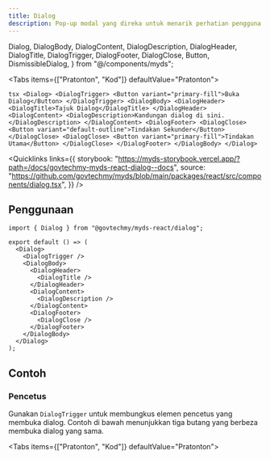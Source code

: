 ```yaml
---
title: Dialog
description: Pop-up modal yang direka untuk menarik perhatian pengguna untuk tindakan atau mesej penting. Ia terdiri daripada tiga komponen utama, iaitu Header, Content, dan Footer.
---
```


  Dialog,
  DialogBody,
  DialogContent,
  DialogDescription,
  DialogHeader,
  DialogTitle,
  DialogTrigger,
  DialogFooter,
  DialogClose,
  Button,
  DismissibleDialog,
} from "@/components/myds";

<Tabs items={["Pratonton", "Kod"]} defaultValue="Pratonton">
  <Tab value="Pratonton" className="not-prose flex justify-center">
    <Dialog>
      <DialogTrigger>
        <Button variant="primary-fill">Buka Dialog</Button>
      </DialogTrigger>
      <DialogBody>
        <DialogHeader>
          <DialogTitle>Tajuk Dialog</DialogTitle>
        </DialogHeader>
        <DialogContent>
          <DialogDescription>Kandungan dialog di sini.</DialogDescription>
        </DialogContent>
        <DialogFooter>
          <DialogClose>
            <Button variant="default-outline">Tindakan Sekunder</Button>
          </DialogClose>
          <DialogClose>
            <Button variant="primary-fill">Tindakan Utama</Button>
          </DialogClose>
        </DialogFooter>
      </DialogBody>
    </Dialog>
  </Tab>
  <Tab value="Kod">
    ```tsx
    <Dialog>
      <DialogTrigger>
        <Button variant="primary-fill">Buka Dialog</Button>
      </DialogTrigger>
      <DialogBody>
        <DialogHeader>
          <DialogTitle>Tajuk Dialog</DialogTitle>
        </DialogHeader>
        <DialogContent>
          <DialogDescription>Kandungan dialog di sini.</DialogDescription>
        </DialogContent>
        <DialogFooter>
          <DialogClose>
            <Button variant="default-outline">Tindakan Sekunder</Button>
          </DialogClose>
          <DialogClose>
            <Button variant="primary-fill">Tindakan Utama</Button>
          </DialogClose>
        </DialogFooter>
      </DialogBody>
    </Dialog>
    ```
  </Tab>
</Tabs>

<Quicklinks
  links={{
    storybook:
      "https://myds-storybook.vercel.app/?path=/docs/govtechmy-myds-react-dialog--docs",
    source:
      "https://github.com/govtechmy/myds/blob/main/packages/react/src/components/dialog.tsx",
  }}
/>

## Penggunaan

```tsx copy
import { Dialog } from "@govtechmy/myds-react/dialog";
```

```tsx copy
export default () => (
  <Dialog>
    <DialogTrigger />
    <DialogBody>
      <DialogHeader>
        <DialogTitle />
      </DialogHeader>
      <DialogContent>
        <DialogDescription />
      </DialogContent>
      <DialogFooter>
        <DialogClose />
      </DialogFooter>
    </DialogBody>
  </Dialog>
);
```

## Contoh

### Pencetus

Gunakan `DialogTrigger` untuk membungkus elemen pencetus yang membuka dialog. Contoh di bawah menunjukkan tiga butang yang berbeza membuka dialog yang sama.

<Tabs items={["Pratonton", "Kod"]} defaultValue="Pratonton">
  <Tab value="Pratonton">
    <div className="not-prose flex flex-col items-center gap-3">
      <Dialog>
        <DialogTrigger>
          <Button variant="primary-fill">Buka Dialog 1</Button>
        </DialogTrigger>
        <DialogTrigger>
          <Button variant="primary-outline">Buka Dialog 2</Button>
        </DialogTrigger>
        <DialogTrigger>
          <Button variant="primary-ghost">Buka Dialog 3</Button>
        </DialogTrigger>

      <DialogBody>
        <DialogHeader>
          <DialogTitle>Tajuk Dialog</DialogTitle>
        </DialogHeader>
        <DialogContent>
          <DialogDescription>Kandungan dialog di sini.</DialogDescription>
        </DialogContent>
        <DialogFooter>
          <DialogClose>
            <Button variant="default-outline">Tindakan Sekunder</Button>
          </DialogClose>
          <DialogClose>
            <Button variant="primary-fill">Tindakan Utama</Button>
          </DialogClose>
        </DialogFooter>
      </DialogBody>
    </Dialog>
    </div>

  </Tab>
  <Tab value="Kod">
    ```tsx
    <Dialog>
      <DialogTrigger>
        <Button variant="primary-fill">Buka Dialog 1</Button>
      </DialogTrigger>
      <DialogTrigger>
        <Button variant="primary-outline">Buka Dialog 2</Button>
      </DialogTrigger>
      <DialogTrigger>
        <Button variant="primary-ghost">Buka Dialog 3</Button>
      </DialogTrigger>

      <DialogBody>
        <DialogHeader>
          <DialogTitle>Tajuk Dialog</DialogTitle>
        </DialogHeader>
        <DialogContent>
          <DialogDescription>Kandungan dialog di sini.</DialogDescription>
        </DialogContent>
        <DialogFooter>
          <DialogClose>
            <Button variant="default-outline">Tindakan Sekunder</Button>
          </DialogClose>
          <DialogClose>
            <Button variant="primary-fill">Tindakan Utama</Button>
          </DialogClose>
        </DialogFooter>
      </DialogBody>
    </Dialog>
    ```

  </Tab>
</Tabs>

### Keadaan Tidak Terkawal vs Terkawal

Untuk menggunakan dialog dalam keadaan tidak terkawal, tetapkan prop `defaultOpen` kepada keadaan awal dialog.

Untuk menggunakan dialog dalam keadaan terkawal, gunakan prop `open` dan `onOpenChange` untuk mengendalikan keadaan secara programatik.

<Tabs items={["Pratonton", "Kod"]} defaultValue="Pratonton">
  <Tab value="Pratonton">
    <div className="not-prose flex flex-col gap-3 items-center">
        <div>
            Tidak Terkawal
            <Dialog defaultOpen={false}>
              <DialogTrigger>
                <Button variant="primary-fill">Buka Dialog (Tidak Terkawal)</Button>
              </DialogTrigger>
      
            <DialogBody>
              <DialogHeader>
                <DialogTitle>Tajuk Dialog</DialogTitle>
              </DialogHeader>
              <DialogContent>
                <DialogDescription>Kandungan dialog di sini.</DialogDescription>
              </DialogContent>
              <DialogFooter>
                <DialogClose>
                  <Button variant="default-outline">Tindakan Sekunder</Button>
                </DialogClose>
                <DialogClose>
                  <Button variant="primary-fill">Tindakan Utama</Button>
                </DialogClose>
              </DialogFooter>
            </DialogBody>
          </Dialog>
        </div>
        <div>
            Terkawal
            <Dialog open={false}>
              <DialogTrigger>
                <Button variant="primary-fill">Buka Dialog (Terkawal)</Button>
              </DialogTrigger>
      
            <DialogBody>
              <DialogHeader>
                <DialogTitle>Tajuk Dialog</DialogTitle>
              </DialogHeader>
              <DialogContent>
                <DialogDescription>Kandungan dialog di sini.</DialogDescription>
              </DialogContent>
              <DialogFooter>
                <DialogClose>
                  <Button variant="default-outline">Tindakan Sekunder</Button>
                </DialogClose>
                <DialogClose>
                  <Button variant="primary-fill">Tindakan Utama</Button>
                </DialogClose>
              </DialogFooter>
            </DialogBody>
          </Dialog>
        </div>
    </div>

  </Tab>
  <Tab value="Kod">
    ```tsx
    // Keadaan tidak terkawal
    <Dialog defaultOpen={false}>
      <DialogTrigger>
        <Button variant="primary-fill">Buka Dialog (Tidak Terkawal)</Button>
      </DialogTrigger>
      <DialogBody>
        <DialogHeader>
          <DialogTitle>Tajuk Dialog</DialogTitle>
        </DialogHeader>
        <DialogContent>
          <DialogDescription>Kandungan dialog di sini.</DialogDescription>
        </DialogContent>
        <DialogFooter>
          <DialogClose>
            <Button variant="default-outline">Tindakan Sekunder</Button>
          </DialogClose>
          <DialogClose>
            <Button variant="primary-fill">Tindakan Utama</Button>
          </DialogClose>
        </DialogFooter>
      </DialogBody>
    </Dialog>

    // Keadaan terkawal
    <Dialog open={false}>
      <DialogTrigger>
        <Button variant="primary-fill">Buka Dialog (Terkawal)</Button>
      </DialogTrigger>
      <DialogBody>
        <DialogHeader>
          <DialogTitle>Tajuk Dialog</DialogTitle>
        </DialogHeader>
        <DialogContent>
          <DialogDescription>Kandungan dialog di sini.</DialogDescription>
        </DialogContent>
        <DialogFooter>
          <DialogClose>
            <Button variant="default-outline">Tindakan Sekunder</Button>
          </DialogClose>
          <DialogClose>
            <Button variant="primary-fill">Tindakan Utama</Button>
          </DialogClose>
        </DialogFooter>
      </DialogBody>
    </Dialog>
    ```

  </Tab>
</Tabs>

### Boleh Ditutup

Untuk menghalang pengguna daripada menutup dialog, tetapkan prop `dismissible` kepada `false` pada `DialogBody`. Secara lalai, dialog boleh ditutup.

Anda boleh melampirkan fungsi panggilan balik kepada prop `onDismiss` untuk mengendalikan acara penutupan.

<Tabs items={["Pratonton", "Kod"]} defaultValue="Pratonton">
  <Tab value="Pratonton">
    <div className="not-prose space-y-2 flex flex-col items-center">
      <DismissibleDialog />

    </div>

  </Tab>
  <Tab value="Kod">
    ```tsx
    <Dialog>
      <DialogTrigger>
        <Button variant="primary-fill">Buka Dialog (Tidak Terkawal)</Button>
      </DialogTrigger>

      <DialogBody
        dismissible={true}
        onDismiss={() => alert("Dialog ditutup...")}
      >
        <DialogHeader>
          <DialogTitle>Tajuk Dialog</DialogTitle>
        </DialogHeader>
        <DialogContent>
          <DialogDescription>Kandungan dialog di sini.</DialogDescription>
        </DialogContent>
        <DialogFooter>
          <DialogClose>
            <Button variant="default-outline">Tindakan Sekunder</Button>
          </DialogClose>
          <DialogClose>
            <Button variant="primary-fill">Tindakan Utama</Button>
          </DialogClose>
        </DialogFooter>
      </DialogBody>
    </Dialog>
    ```

  </Tab>
</Tabs>

### Sempadan

Sempadan boleh ditambah pada `DialogHeader` dan `DialogFooter` dengan menetapkan prop `border` kepada `true`.

<Tabs items={["Pratonton", "Kod"]} defaultValue="Pratonton">
  <Tab value="Pratonton">
    <div className="not-prose flex justify-center">
     <Dialog>
      <DialogTrigger>
        <Button variant="primary-fill">Buka Dialog Bersempadan</Button>
      </DialogTrigger>

      <DialogBody>
        <DialogHeader border>
          <DialogTitle>Tajuk Dialog</DialogTitle>
        </DialogHeader>
        <DialogContent>
          <DialogDescription>Kandungan dialog di sini.</DialogDescription>
        </DialogContent>
        <DialogFooter border>
          <DialogClose>
            <Button variant="default-outline">Tindakan Sekunder</Button>
          </DialogClose>
          <DialogClose>
            <Button variant="primary-fill">Tindakan Utama</Button>
          </DialogClose>
        </DialogFooter>
      </DialogBody>
    </Dialog>
    </div>

  </Tab>
  <Tab value="Kod">
    ```tsx
    <Dialog>
      <DialogTrigger>
        <Button variant="primary-fill">Buka Dialog Bersempadan</Button>
      </DialogTrigger>
      <DialogBody>
        <DialogHeader border>
          <DialogTitle>Tajuk Dialog</DialogTitle>
        </DialogHeader>
        <DialogContent>
          <DialogDescription>Kandungan dialog di sini.</DialogDescription>
        </DialogContent>
        <DialogFooter border>
          <DialogClose>
            <Button variant="default-outline">Tindakan Sekunder</Button>
          </DialogClose>
          <DialogClose>
            <Button variant="primary-fill">Tindakan Utama</Button>
          </DialogClose>
        </DialogFooter>
      </DialogBody>
    </Dialog>
    ```

  </Tab>
</Tabs>

### Penjajaran

Anda boleh menetapkan `align` pada `DialogFooter` untuk menjajarkan anak kepada `start`, `end`, atau `full` lebar dialog. Secara lalai, penjajaran ditetapkan kepada `end`.

<Tabs items={["Pratonton", "Kod"]} defaultValue="Pratonton">
  <Tab value="Pratonton">
    <div className="not-prose flex justify-center gap-3">
      <div>
        Mula
        <Dialog>
          <DialogTrigger>
            <Button variant="primary-fill">Jajarkan Dialog (mula)</Button>
          </DialogTrigger>
          <DialogBody>
            <DialogHeader border>
              <DialogTitle>Tajuk Dialog</DialogTitle>
            </DialogHeader>
            <DialogContent>
              <DialogDescription>Kandungan dialog di sini.</DialogDescription>
            </DialogContent>
            <DialogFooter border align="start">
              <DialogClose>
                <Button variant="default-outline">Tindakan Sekunder</Button>
              </DialogClose>
              <DialogClose>
                <Button variant="primary-fill">Tindakan Utama</Button>
              </DialogClose>
            </DialogFooter>
          </DialogBody>
        </Dialog>
      </div>
      <div>
        Penuh
        <Dialog>
          <DialogTrigger>
            <Button variant="primary-fill">Jajarkan Dialog (penuh)</Button>
          </DialogTrigger>
          <DialogBody>
            <DialogHeader border>
              <DialogTitle>Tajuk Dialog</DialogTitle>
            </DialogHeader>
            <DialogContent>
              <DialogDescription>Kandungan dialog di sini.</DialogDescription>
            </DialogContent>
            <DialogFooter border align="full">
              <DialogClose>
                <Button variant="default-outline">Tindakan Sekunder</Button>
              </DialogClose>
              <DialogClose>
                <Button variant="primary-fill">Tindakan Utama</Button>
              </DialogClose>
            </DialogFooter>
          </DialogBody>
        </Dialog>
      </div>
      <div>
        Akhir
        <Dialog>
          <DialogTrigger>
            <Button variant="primary-fill">Jajarkan Dialog (akhir)</Button>
          </DialogTrigger>
          <DialogBody>
            <DialogHeader border>
              <DialogTitle>Tajuk Dialog</DialogTitle>
            </DialogHeader>
            <DialogContent>
              <DialogDescription>Kandungan dialog di sini.</DialogDescription>
            </DialogContent>
            <DialogFooter border align="end">
              <DialogClose>
                <Button variant="default-outline">Tindakan Sekunder</Button>
              </DialogClose>
              <DialogClose>
                <Button variant="primary-fill">Tindakan Utama</Button>
              </DialogClose>
            </DialogFooter>
          </DialogBody>
        </Dialog>
      </div>
    </div>

  </Tab>
  <Tab value="Kod">
```tsx
// Mula
<Dialog>
  <DialogTrigger>
    <Button variant="primary-fill">Jajarkan Dialog (mula)</Button>
  </DialogTrigger>
  <DialogBody>
    <DialogHeader border>
      <DialogTitle>Tajuk Dialog</DialogTitle>
    </DialogHeader>
    <DialogContent>
      <DialogDescription>Kandungan dialog di sini.</DialogDescription>
    </DialogContent>
    <DialogFooter border align="start">
      <DialogClose>
        <Button variant="default-outline">Tindakan Sekunder</Button>
      </DialogClose>
      <DialogClose>
        <Button variant="primary-fill">Tindakan Utama</Button>
      </DialogClose>
    </DialogFooter>
  </DialogBody>
</Dialog>

// Penuh

<Dialog>
  <DialogTrigger>
    <Button variant="primary-fill">Jajarkan Dialog (penuh)</Button>
  </DialogTrigger>
  <DialogBody>
    <DialogHeader border>
      <DialogTitle>Tajuk Dialog</DialogTitle>
    </DialogHeader>
    <DialogContent>
      <DialogDescription>Kandungan dialog di sini.</DialogDescription>
    </DialogContent>
    <DialogFooter border align="full">
      <DialogClose>
        <Button variant="default-outline">Tindakan Sekunder</Button>
      </DialogClose>
      <DialogClose>
        <Button variant="primary-fill">Tindakan Utama</Button>
      </DialogClose>
    </DialogFooter>
  </DialogBody>
</Dialog>

// Akhir

<Dialog>
  <DialogTrigger>
    <Button variant="primary-fill">Jajarkan Dialog (akhir)</Button>
  </DialogTrigger>
  <DialogBody>
    <DialogHeader border>
      <DialogTitle>Tajuk Dialog</DialogTitle>
    </DialogHeader>
    <DialogContent>
      <DialogDescription>Kandungan dialog di sini.</DialogDescription>
    </DialogContent>
    <DialogFooter border align="end">
      <DialogClose>
        <Button variant="default-outline">Tindakan Sekunder</Button>
      </DialogClose>
      <DialogClose>
        <Button variant="primary-fill">Tindakan Utama</Button>
      </DialogClose>
    </DialogFooter>
  </DialogBody>
</Dialog>
```

  </Tab>
</Tabs>

### Tindakan

Anda boleh menambah tindakan khas pada dialog dengan menggunakan prop `action` pada `DialogFooter`.

<Tabs items={["Pratonton", "Kod"]} defaultValue="Pratonton">
  <Tab value="Pratonton">
    <div className="not-prose flex justify-center gap-3">
    <Dialog>
      <DialogTrigger>
        <Button variant="primary-fill">Dialog Tindakan Tambahan</Button>
      </DialogTrigger>
      <DialogBody>
        <DialogHeader border>
          <DialogTitle>Tajuk Dialog</DialogTitle>
        </DialogHeader>
        <DialogContent>
          <DialogDescription>Kandungan dialog di sini.</DialogDescription>
        </DialogContent>
        <DialogFooter action={<Button variant="primary-ghost">Tertiary</Button>}>
          <DialogClose>
            <Button variant="default-outline">Tindakan Sekunder</Button>
          </DialogClose>
          <DialogClose>
            <Button variant="primary-fill">Tindakan Utama</Button>
          </DialogClose>
        </DialogFooter>
      </DialogBody>
    </Dialog>
    </div>

  </Tab>
  <Tab value="Kod">
```tsx
  <Dialog>
    <DialogTrigger>
      <Button variant="primary-fill">Dialog Tindakan Tambahan</Button>
    </DialogTrigger>
    <DialogBody>
      <DialogHeader border>
        <DialogTitle>Tajuk Dialog</DialogTitle>
      </DialogHeader>
      <DialogContent>
        <DialogDescription>Kandungan dialog di sini.</DialogDescription>
      </DialogContent>
      <DialogFooter action={<Button variant="primary-ghost">Tertiary</Button>}>
        <DialogClose>
          <Button variant="default-outline">Tindakan Sekunder</Button>
        </DialogClose>
        <DialogClose>
          <Button variant="primary-fill">Tindakan Utama</Button>
        </DialogClose>
      </DialogFooter>
    </DialogBody>
  </Dialog>
```
  </Tab>
</Tabs>

## Props

### Dialog

<TypeTable
  type={{
    open: {
      description: "Keadaan dialog (terkawal)",
      type: "boolean",
      default: "false",
    },
    defaultOpen: {
      description: "Keadaan awal dialog (tidak terkawal)",
      type: "boolean",
      default: "false",
    },
    onOpenChange: {
      description: "Pendengar acara perubahan (terkawal)",
      type: "(open: boolean) => void",
    },
  }}
/>

### DialogBody

<TypeTable
  type={{
    dismissible: {
      description: "Sama ada dialog boleh ditutup",
      type: "boolean",
      default: "true",
    },
    hideClose: {
      description: "Sembunyikan butang tutup",
      type: "boolean",
      default: "false",
    },
    onDismiss: {
      description: "Pendengar acara perubahan untuk acara penutupan",
      type: "() => void",
    },
  }}
/>

### DialogHeader

<TypeTable
  type={{
    border: {
      description: "Sama ada header dialog mempunyai sempadan",
      type: "boolean",
      default: "false",
    },
  }}
/>

### DialogFooter

<TypeTable
  type={{
    border: {
      description: "Sama ada footer dialog mempunyai sempadan",
      type: "boolean",
      default: "false",
    },
    align: {
      description: "Menjajarkan susun atur kandungan",
      type: "start | end | full",
      default: "end",
    },
    action: {
      description: "Tindakan tambahan yang ditambah pada footer",
      type: "ReactNode",
    },
  }}
/>
